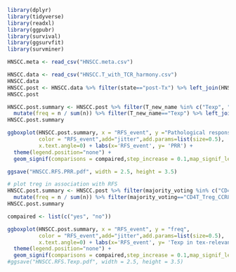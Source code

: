 ```r
library(dplyr)
library(tidyverse)
library(readxl)
library(ggpubr)
library(survival)
library(ggsurvfit)
library(survminer)
```

```r
HNSCC.meta <- read_csv("HNSCC.meta.csv")

HNSCC.data <- read_csv("HNSCC.T_with_TCR_harmony.csv") 
HNSCC.data
HNSCC.post <- HNSCC.data %>% filter(state=="post-Tx") %>% left_join(HNSCC.meta, by="patientID")
HNSCC.post
```

```r
HNSCC.post.summary <- HNSCC.post %>% filter(T_new_name %in% c("Texp", "expanded terminal Tex")) %>% group_by(patientID, T_new_name) %>% summarise(n=n()) %>%
  mutate(freq = n / sum(n)) %>% filter(T_new_name=="Texp") %>% left_join(HNSCC.meta, by="patientID")
HNSCC.post.summary

ggboxplot(HNSCC.post.summary, x = "RFS_event", y ="Pathological response %" ,
          color = "RFS_event",add="jitter",add.params=list(size=0.5),
          x.text.angle=0) + labs(x='RFS_event', y= 'PRR') +
  theme(legend.position="none") +
  geom_signif(comparisons = compaired,step_increase = 0.1,map_signif_level = F,test = wilcox.test) + scale_color_manual(values=c("yes"="#C6595A","no"="#878586")) + theme(axis.text.x = element_text(angle=45, vjust=1, hjust=1))

ggsave("HNSCC.RFS.PRR.pdf", width = 2.5, height = 3.5)
```

```r
# plot treg in association with RFS
HNSCC.post.summary <- HNSCC.post %>% filter(majority_voting %in% c("CD4T_Treg_CCR8", "CD4T_Treg_FOXP3", "CD4T_Treg_MKI67")) %>% group_by(patientID, majority_voting) %>% summarise(n=n()) %>%
  mutate(freq = n / sum(n)) %>% filter(majority_voting=="CD4T_Treg_CCR8") %>% left_join(HNSCC.meta, by="patientID")
HNSCC.post.summary

compaired <- list(c("yes", "no"))

ggboxplot(HNSCC.post.summary, x = "RFS_event", y = "freq",
          color = "RFS_event",add="jitter",add.params=list(size=0.5),
          x.text.angle=0) + labs(x='RFS_event', y= 'Texp in tex-relevant cells') +
  theme(legend.position="none") +
  geom_signif(comparisons = compaired,step_increase = 0.1,map_signif_level = F,test = wilcox.test) + scale_color_manual(values=c("yes"="#C6595A","no"="#878586")) + theme(axis.text.x = element_text(angle=45, vjust=1, hjust=1))
#ggsave("HNSCC.RFS.Texp.pdf", width = 2.5, height = 3.5)
```

